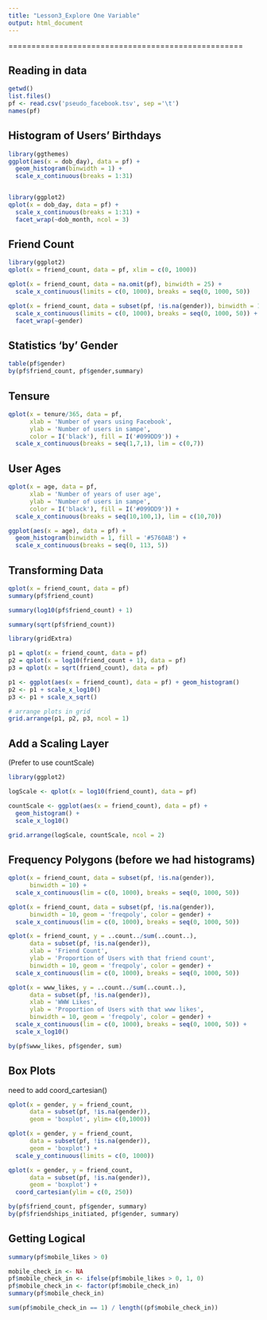 ```yaml
---
title: "Lesson3_Explore One Variable"
output: html_document
---
```

===================================================

## Reading in data
```r
getwd()
list.files()
pf <- read.csv('pseudo_facebook.tsv', sep ='\t')
names(pf)
```

## Histogram of Users' Birthdays

```r
library(ggthemes)
ggplot(aes(x = dob_day), data = pf) +
  geom_histogram(binwidth = 1) +
  scale_x_continuous(breaks = 1:31)


library(ggplot2)
qplot(x = dob_day, data = pf) +
  scale_x_continuous(breaks = 1:31) +
  facet_wrap(~dob_month, ncol = 3)
```

## Friend Count

```r
library(ggplot2)
qplot(x = friend_count, data = pf, xlim = c(0, 1000))

qplot(x = friend_count, data = na.omit(pf), binwidth = 25) + 
  scale_x_continuous(limits = c(0, 1000), breaks = seq(0, 1000, 50))

qplot(x = friend_count, data = subset(pf, !is.na(gender)), binwidth = 10) + 
  scale_x_continuous(limits = c(0, 1000), breaks = seq(0, 1000, 50)) +
  facet_wrap(~gender)

```
## Statistics 'by' Gender
```r
table(pf$gender)
by(pf$friend_count, pf$gender,summary)
```

## Tensure
```r
qplot(x = tenure/365, data = pf, 
      xlab = 'Number of years using Facebook',
      ylab = 'Number of users in sampe',
      color = I('black'), fill = I('#099DD9')) + 
  scale_x_continuous(breaks = seq(1,7,1), lim = c(0,7))
```

## User Ages
```r
qplot(x = age, data = pf, 
      xlab = 'Number of years of user age',
      ylab = 'Number of users in sampe',
      color = I('black'), fill = I('#099DD9')) + 
  scale_x_continuous(breaks = seq(10,100,1), lim = c(10,70))

ggplot(aes(x = age), data = pf) +
  geom_histogram(binwidth = 1, fill = '#5760AB') +
  scale_x_continuous(breaks = seq(0, 113, 5))
```

## Transforming Data

```r
qplot(x = friend_count, data = pf)
summary(pf$friend_count)

summary(log10(pf$friend_count) + 1)

summary(sqrt(pf$friend_count))

library(gridExtra)

p1 = qplot(x = friend_count, data = pf)
p2 = qplot(x = log10(friend_count + 1), data = pf)
p3 = qplot(x = sqrt(friend_count), data = pf)

p1 <- ggplot(aes(x = friend_count), data = pf) + geom_histogram()
p2 <- p1 + scale_x_log10()
p3 <- p1 + scale_x_sqrt()

# arrange plots in grid
grid.arrange(p1, p2, p3, ncol = 1)
```
## Add a Scaling Layer
(Prefer to use countScale)
```r
library(ggplot2)

logScale <- qplot(x = log10(friend_count), data = pf)

countScale <- ggplot(aes(x = friend_count), data = pf) +
  geom_histogram() + 
  scale_x_log10()

grid.arrange(logScale, countScale, ncol = 2)
```

## Frequency Polygons (before we had histograms)
```r
qplot(x = friend_count, data = subset(pf, !is.na(gender)),
      binwidth = 10) +
  scale_x_continuous(lim = c(0, 1000), breaks = seq(0, 1000, 50))

qplot(x = friend_count, data = subset(pf, !is.na(gender)),
      binwidth = 10, geom = 'freqpoly', color = gender) +
  scale_x_continuous(lim = c(0, 1000), breaks = seq(0, 1000, 50))

qplot(x = friend_count, y = ..count../sum(..count..),
      data = subset(pf, !is.na(gender)),
      xlab = 'Friend Count',
      ylab = 'Proportion of Users with that friend count',
      binwidth = 10, geom = 'freqpoly', color = gender) +
  scale_x_continuous(lim = c(0, 1000), breaks = seq(0, 1000, 50))

qplot(x = www_likes, y = ..count../sum(..count..),
      data = subset(pf, !is.na(gender)),
      xlab = 'WWW Likes',
      ylab = 'Proportion of Users with that www likes',
      binwidth = 10, geom = 'freqpoly', color = gender) +
  scale_x_continuous(lim = c(0, 1000), breaks = seq(0, 1000, 50)) +
  scale_x_log10()

by(pf$www_likes, pf$gender, sum)
```
## Box Plots
need to add coord_cartesian()
```r
qplot(x = gender, y = friend_count,
      data = subset(pf, !is.na(gender)),
      geom = 'boxplot', ylim= c(0,1000))

qplot(x = gender, y = friend_count,
      data = subset(pf, !is.na(gender)),
      geom = 'boxplot') +
  scale_y_continuous(limits = c(0, 1000))

qplot(x = gender, y = friend_count,
      data = subset(pf, !is.na(gender)),
      geom = 'boxplot') +
  coord_cartesian(ylim = c(0, 250))

by(pf$friend_count, pf$gender, summary)
by(pf$friendships_initiated, pf$gender, summary)
```
## Getting Logical
```r
summary(pf$mobile_likes > 0)

mobile_check_in <- NA
pf$mobile_check_in <- ifelse(pf$mobile_likes > 0, 1, 0)
pf$mobile_check_in <- factor(pf$mobile_check_in)
summary(pf$mobile_check_in)

sum(pf$mobile_check_in == 1) / length((pf$mobile_check_in))
```
